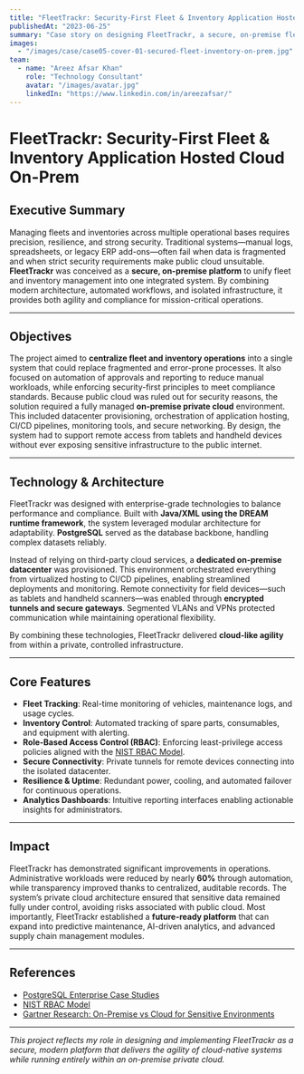 ```yaml
---
title: "FleetTrackr: Security-First Fleet & Inventory Application Hosted Cloud On-Prem"
publishedAt: "2023-06-25"
summary: "Case story on designing FleetTrackr, a secure, on-premise fleet and inventory management platform with private cloud orchestration."
images:
  - "/images/case/case05-cover-01-secured-fleet-inventory-on-prem.jpg"
team:
  - name: "Areez Afsar Khan"
    role: "Technology Consultant"
    avatar: "/images/avatar.jpg"
    linkedIn: "https://www.linkedin.com/in/areezafsar/"
---
```


# FleetTrackr: Security-First Fleet & Inventory Application Hosted Cloud On-Prem

## Executive Summary

Managing fleets and inventories across multiple operational bases requires precision, resilience, and strong security. Traditional systems—manual logs, spreadsheets, or legacy ERP add-ons—often fail when data is fragmented and when strict security requirements make public cloud unsuitable. **FleetTrackr** was conceived as a **secure, on-premise platform** to unify fleet and inventory management into one integrated system. By combining modern architecture, automated workflows, and isolated infrastructure, it provides both agility and compliance for mission-critical operations.

---

## Objectives

The project aimed to **centralize fleet and inventory operations** into a single system that could replace fragmented and error-prone processes. It also focused on automation of approvals and reporting to reduce manual workloads, while enforcing security-first principles to meet compliance standards. Because public cloud was ruled out for security reasons, the solution required a fully managed **on-premise private cloud** environment. This included datacenter provisioning, orchestration of application hosting, CI/CD pipelines, monitoring tools, and secure networking. By design, the system had to support remote access from tablets and handheld devices without ever exposing sensitive infrastructure to the public internet.

---

## Technology & Architecture

FleetTrackr was designed with enterprise-grade technologies to balance performance and compliance. Built with **Java/XML using the DREAM runtime framework**, the system leveraged modular architecture for adaptability. **PostgreSQL** served as the database backbone, handling complex datasets reliably.

Instead of relying on third-party cloud services, a **dedicated on-premise datacenter** was provisioned. This environment orchestrated everything from virtualized hosting to CI/CD pipelines, enabling streamlined deployments and monitoring. Remote connectivity for field devices—such as tablets and handheld scanners—was enabled through **encrypted tunnels and secure gateways**. Segmented VLANs and VPNs protected communication while maintaining operational flexibility.

By combining these technologies, FleetTrackr delivered **cloud-like agility** from within a private, controlled infrastructure.

---

## Core Features

- **Fleet Tracking**: Real-time monitoring of vehicles, maintenance logs, and usage cycles.
- **Inventory Control**: Automated tracking of spare parts, consumables, and equipment with alerting.
- **Role-Based Access Control (RBAC)**: Enforcing least-privilege access policies aligned with the [NIST RBAC Model](https://csrc.nist.gov/projects/role-based-access-control).
- **Secure Connectivity**: Private tunnels for remote devices connecting into the isolated datacenter.
- **Resilience & Uptime**: Redundant power, cooling, and automated failover for continuous operations.
- **Analytics Dashboards**: Intuitive reporting interfaces enabling actionable insights for administrators.

---

## Impact

FleetTrackr has demonstrated significant improvements in operations. Administrative workloads were reduced by nearly **60%** through automation, while transparency improved thanks to centralized, auditable records. The system’s private cloud architecture ensured that sensitive data remained fully under control, avoiding risks associated with public cloud. Most importantly, FleetTrackr established a **future-ready platform** that can expand into predictive maintenance, AI-driven analytics, and advanced supply chain management modules.

---

## References

- [PostgreSQL Enterprise Case Studies](https://www.postgresql.org/about/casestudies/)
- [NIST RBAC Model](https://csrc.nist.gov/projects/role-based-access-control)
- [Gartner Research: On-Premise vs Cloud for Sensitive Environments](https://www.gartner.com/en)

---

*This project reflects my role in designing and implementing FleetTrackr as a secure, modern platform that delivers the agility of cloud-native systems while running entirely within an on-premise private cloud.*
